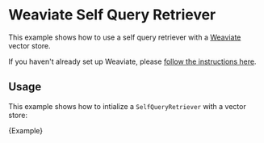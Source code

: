 # Weaviate Self Query Retriever

This example shows how to use a self query retriever with a [Weaviate](https://weaviate.io/) vector store.

If you haven't already set up Weaviate, please [follow the instructions here](/docs/modules/data_connection/vectorstores/integrations/weaviate).

## Usage

This example shows how to intialize a `SelfQueryRetriever` with a vector store:


<CodeBlock language="typescript">{Example}</CodeBlock>

